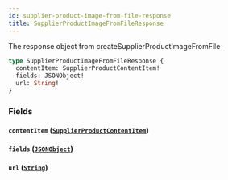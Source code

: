 ```yaml
---
id: supplier-product-image-from-file-response
title: SupplierProductImageFromFileResponse
---
```


The response object from createSupplierProductImageFromFile

```graphql
type SupplierProductImageFromFileResponse {
  contentItem: SupplierProductContentItem!
  fields: JSONObject!
  url: String!
}
```

### Fields

#### `contentItem` ([`SupplierProductContentItem`](/developers/supplier-apis/supply-api/graphql/reference/objects/supplier-product-content-item))

#### `fields` ([`JSONObject`](/developers/supplier-apis/supply-api/graphql/reference/scalars/jsonobject))

#### `url` ([`String`](/developers/supplier-apis/supply-api/graphql/reference/scalars/string))
